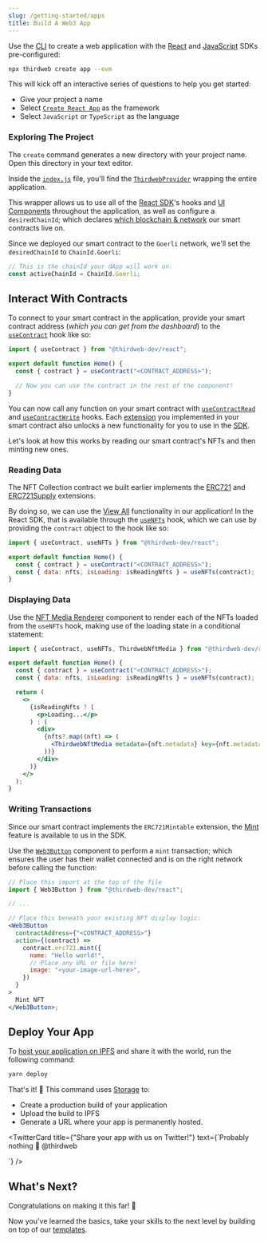 ```yaml
---
slug: /getting-started/apps
title: Build A Web3 App
---
```



Use the [CLI](/cli) to create a web application with the
[React](/react) and [JavaScript](/typescript) SDKs pre-configured:

```bash
npx thirdweb create app --evm
```

This will kick off an interactive series of questions to help you get started:

- Give your project a name
- Select [`Create React App`](https://reactjs.org/docs/create-a-new-react-app.html#create-react-app) as the framework
- Select `JavaScript` or `TypeScript` as the language

### Exploring The Project

The `create` command generates a new directory with your project name.
Open this directory in your text editor.

Inside the [`index.js`](https://github.com/thirdweb-example/cra-javascript-starter/blob/main/src/index.js#L15-L17) file,
you'll find the [`ThirdwebProvider`](/sdk/set-up-the-sdk/frontend#manual-installation) wrapping the entire application.

This wrapper allows us to use all of the [React SDK](/react)'s hooks and [UI Components](/ui-components) throughout the application, as well as configure a `desiredChainId`;
which declares [which blockchain & network](https://blog.thirdweb.com/guides/which-network-should-you-use/) our smart contracts live on.

Since we deployed our smart contract to the `Goerli` network, we'll set the `desiredChainId` to `ChainId.Goerli`:

```jsx title="src/index.js"
// This is the chainId your dApp will work on.
const activeChainId = ChainId.Goerli;
```

## Interact With Contracts

To connect to your smart contract in the application,
provide your smart contract address (_which you can get from the dashboard_) to the
[`useContract`](/sdk/interacting-with-contracts/custom-contracts/getting-a-contract#connect-to-a-contract)
hook like so:

```jsx title="src/App.js"
import { useContract } from "@thirdweb-dev/react";

export default function Home() {
  const { contract } = useContract("<CONTRACT_ADDRESS>");

  // Now you can use the contract in the rest of the component!
}
```

You can now call any function on your smart contract with [`useContractRead`](/sdk/interacting-with-contracts/custom-contracts/using-contracts#read-contract-data) and
[`useContractWrite`](/sdk/interacting-with-contracts/custom-contracts/using-contracts#write-transactions) hooks.
Each [extension](/contractkit/extensions) you implemented in your smart contract also
unlocks a new functionality for you to use in the [SDK](/sdk).

Let's look at how this works by reading our smart contract's NFTs and then minting new ones.

### Reading Data

The NFT Collection contract we built earlier implements the [ERC721](/contractkit/base-contracts/erc-721/erc721base)
and [ERC721Supply](/contractkit/interfaces/erc721supply) extensions.

By doing so, we can use the [View All](/sdk/interacting-with-contracts/erc721supply)
functionality in our application! In the React SDK, that is available
through the [`useNFTs`](/react/react.usenfts) hook, which we can use by providing the `contract` object to the hook like so:

```jsx title="src/App.js"
import { useContract, useNFTs } from "@thirdweb-dev/react";

export default function Home() {
  const { contract } = useContract("<CONTRACT_ADDRESS>");
  const { data: nfts, isLoading: isReadingNfts } = useNFTs(contract);
}
```

### Displaying Data

Use the [NFT Media Renderer](/ui-components/nft-renderer) component to
render each of the NFTs loaded from the `useNFTs` hook, making use of the loading state in a conditional statement:

```jsx title="src/App.js"
import { useContract, useNFTs, ThirdwebNftMedia } from "@thirdweb-dev/react";

export default function Home() {
  const { contract } = useContract("<CONTRACT_ADDRESS>");
  const { data: nfts, isLoading: isReadingNfts } = useNFTs(contract);

  return (
    <>
      {isReadingNfts ? (
        <p>Loading...</p>
      ) : (
        <div>
          {nfts?.map((nft) => (
            <ThirdwebNftMedia metadata={nft.metadata} key={nft.metadata.id} />
          ))}
        </div>
      )}
    </>
  );
}
```

### Writing Transactions

Since our smart contract implements the `ERC721Mintable` extension,
the [Mint](/sdk/interacting-with-contracts/erc721mintable) feature is available to us in the SDK.

Use the [`Web3Button`](/ui-components/web3button) component to perform a `mint` transaction; which ensures the user
has their wallet connected and is on the right network before calling the function:

```jsx title="src/App.js"
// Place this import at the top of the file
import { Web3Button } from "@thirdweb-dev/react";

// ...

// Place this beneath your existing NFT display logic:
<Web3Button
  contractAddress={"<CONTRACT_ADDRESS>"}
  action={(contract) =>
    contract.erc721.mint({
      name: "Hello world!",
      // Place any URL or file here!
      image: "<your-image-url-here>",
    })
  }
>
  Mint NFT
</Web3Button>;
```

## Deploy Your App

To [host your application on IPFS](https://blog.thirdweb.com/guides/how-to-host-your-web-app-on-ipfs/)
and share it with the world, run the following command:

```bash
yarn deploy
```

That's it! 🥳 This command uses [Storage](/storage) to:

- Create a production build of your application
- Upload the build to IPFS
- Generate a URL where your app is permanently hosted.

<TwitterCard
  title={"Share your app with us on Twitter!"}
  text={`Probably nothing 👀 @thirdweb
  
<your-deployment-url-here>`}
/>

## What's Next?

Congratulations on making it this far! 🎉

Now you've learned the basics, take your skills to the next level by building on top of our [templates](/templates).
